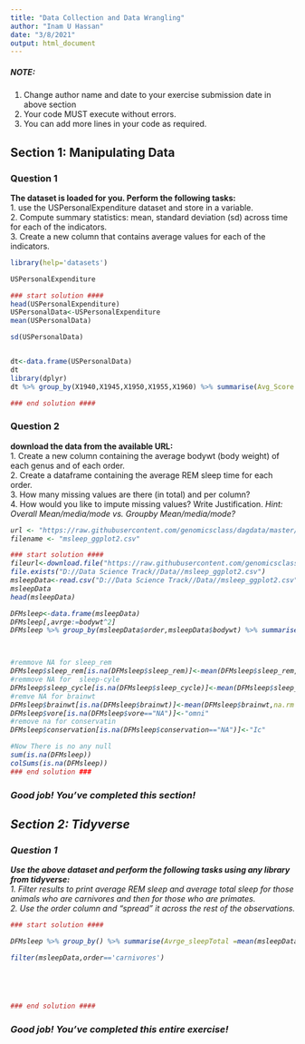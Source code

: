 ---
title: "Data Collection and Data Wrangling"
author: "Inam U Hassan"
date: "3/8/2021"
output: html_document
---

##### NOTE: 
1. Change author name and date to your exercise submission date in above section
2. Your code MUST execute without errors. 
3. You can add more lines in your code as required.

## Section 1: Manipulating Data

### Question 1 
**The dataset is loaded for you. Perform the following tasks:**  
1. use the USPersonalExpenditure dataset and store in a variable.  
2. Compute summary statistics: mean, standard deviation (sd) across time for each of the indicators.  
3. Create a new column that contains average values for each of the indicators.  


```{r }
library(help='datasets')
```


```{r }
USPersonalExpenditure
```

```{r }
### start solution ####
head(USPersonalExpenditure)
USPersonalData<-USPersonalExpenditure
mean(USPersonalData)
```


```{r }
sd(USPersonalData)
```


```{r }

```


```{r }
dt<-data.frame(USPersonalData)
dt
library(dplyr)
dt %>% group_by(X1940,X1945,X1950,X1955,X1960) %>% summarise(Avg_Score = mean(USPersonalData))
```


```{r }
### end solution ####
```

### Question 2 
**download the data from the available URL:**  
1. Create a new column containing the average bodywt (body weight) of each genus and of each order.  
2. Create a dataframe containing the average REM sleep time for each order.  
3. How many missing values are there (in total) and per column?  
4. How would you like to impute missing values? Write Justification.  <i> Hint: Overall Mean/media/mode vs. Groupby Mean/media/mode?


```{r }
url <- "https://raw.githubusercontent.com/genomicsclass/dagdata/master/inst/extdata/msleep_ggplot2.csv"
filename <- "msleep_ggplot2.csv"
```


```{r }
### start solution ####
fileurl<-download.file("https://raw.githubusercontent.com/genomicsclass/dagdata/master/inst/extdata/msleep_ggplot2.csv",destfile = "D://Data Science Track//Data//msleep_ggplot2.csv")
file.exists("D://Data Science Track//Data//msleep_ggplot2.csv")
msleepData<-read.csv("D://Data Science Track//Data//msleep_ggplot2.csv")
msleepData
head(msleepData)
```


```{r }
DFMsleep<-data.frame(msleepData)
DFMsleep[,avrge:=bodywt^2]
DFMsleep %>% group_by(msleepData$order,msleepData$bodywt) %>% summarise(Avrge =mean(msleepData$bodywt))
```


```{r }

```


```{r }
```


```{r }
#remmove NA for sleep_rem 
DFMsleep$sleep_rem[is.na(DFMsleep$sleep_rem)]<-mean(DFMsleep$sleep_rem,na.rm = TRUE)
#remmove NA for  sleep-cyle
DFMsleep$sleep_cycle[is.na(DFMsleep$sleep_cycle)]<-mean(DFMsleep$sleep_cycle,na.rm = TRUE)
#remve NA for brainwt
DFMsleep$brainwt[is.na(DFMsleep$brainwt)]<-mean(DFMsleep$brainwt,na.rm = TRUE)
DFMsleep$vore[is.na(DFMsleep$vore=="NA")]<-"omni"
#remove na for conservatin
DFMsleep$conservation[is.na(DFMsleep$conservation=="NA")]<-"Ic"

```


```{r }
#Now There is no any null
sum(is.na(DFMsleep))
colSums(is.na(DFMsleep))
### end solution ###
```

### Good job! You've completed this section!

## Section 2: Tidyverse

### Question 1
**Use the above dataset and perform the following tasks using any library from tidyverse:**  
1. Filter results to print average REM sleep and average total sleep  for those animals who are carnivores and then for those who are primates.  
2. Use the order column and "spread" it across the rest of the observations.  


```{r }
### start solution ####
```


```{r }
DFMsleep %>% group_by() %>% summarise(Avrge_sleepTotal =mean(msleepData$sleep_total))
```


```{r }
filter(msleepData,order=='carnivores')
```


```{r }

```


```{r }

```


```{r }

```


```{r }

```


```{r }
### end solution ####
```

### Good job! You've completed this entire exercise!
